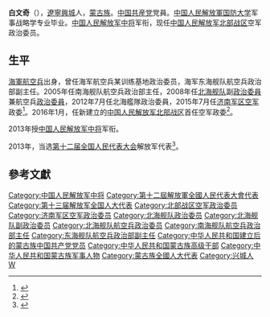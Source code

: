 '''白文奇'''（{{bd|1955年|10月|}}），[[遼寧|遼寧]][[興城|興城]]人，[[蒙古族|蒙古族]]。[[中国共産党|中国共産党]]党員。[[中国人民解放軍国防大学|中国人民解放軍国防大学]]军事战略学专业毕业。[[中国人民解放军中将|中国人民解放军中将]]军衔，现任[[中国人民解放军北部战区|中国人民解放军北部战区]]空军政治委员。

==生平==
[[海軍航空兵|海軍航空兵]]出身，曾任海军航空兵某训练基地政治委员，海军东海舰队航空兵政治部副主任。2005年任南海舰队航空兵政治部主任，2008年任[[北海舰队|北海舰队]]副[[政治委員|政治委員]]兼航空兵[[政治委員|政治委員]]，2012年7月任北海艦隊政治委員，2015年7月任[[济南军区空军|济南军区空军]]政委<ref>{{cite news|title=海军北海舰队原政委白文奇接任济南空军政委|url=http://news.qq.com/a/20150708/044540.htm|accessdate=2015-07-08|newspaper=腾讯|archive-date=2019-03-06|archive-url=https://web.archive.org/web/20190306111640/https://news.qq.com/a/20150708/044540.htm|dead-url=no}}</ref>。2016年1月，任新建立的[[中国人民解放军北部战区|中国人民解放军北部战区]]首任空军政委<ref>{{cite news|title=丁来杭出任北部战区空军司令员，白文奇任政委|url=http://www.thepaper.cn/newsDetail_forward_1430292|accessdate=2016-02-06|newspaper=澎湃新闻|archive-date=2016-02-10|archive-url=https://web.archive.org/web/20160210101815/http://www.thepaper.cn/newsDetail_forward_1430292|dead-url=no}}</ref>。

2013年授[[中国人民解放军中将|中国人民解放军中将]]军衔。

2013年，当选[[第十二届全国人民代表大会|第十二届全国人民代表大会]]解放军代表<ref>{{cite news|title=全国人大代表信息-白文奇|url= http://210.82.31.1:8084/delegate/viewDelegate.action?dbid=122771|accessdate=2013-04-05|newspaper=全国人大网}}</ref>。

==參考文獻==
{{Reflist|2}}

{{中华人民共和国政治人物小作品}}
{{DEFAULTSORT:Bai白}}
[[Category:中国人民解放军中将|Category:中国人民解放军中将]]
[[Category:第十二屆解放軍全國人民代表大會代表|Category:第十二屆解放軍全國人民代表大會代表]]
[[Category:第十三届解放军全国人大代表|Category:第十三届解放军全国人大代表]]
[[Category:北部战区空军政治委员|Category:北部战区空军政治委员]]
[[Category:济南军区空军政治委员|Category:济南军区空军政治委员]]
[[Category:北海舰队政治委员|Category:北海舰队政治委员]]
[[Category:北海舰队副政治委员|Category:北海舰队副政治委员]]
[[Category:北海舰队航空兵政治委员|Category:北海舰队航空兵政治委员]]
[[Category:南海舰队航空兵政治部主任|Category:南海舰队航空兵政治部主任]]
[[Category:东海舰队航空兵政治部副主任|Category:东海舰队航空兵政治部副主任]]
[[Category:中华人民共和国建立后的蒙古族中国共产党党员|Category:中华人民共和国建立后的蒙古族中国共产党党员]]
[[Category:中华人民共和国蒙古族高级干部|Category:中华人民共和国蒙古族高级干部]]
[[Category:中华人民共和国蒙古族军事人物|Category:中华人民共和国蒙古族军事人物]]
[[Category:蒙古族全國人大代表|Category:蒙古族全國人大代表]]
[[Category:兴城人|Category:兴城人]]
[[Category:白姓|W]]